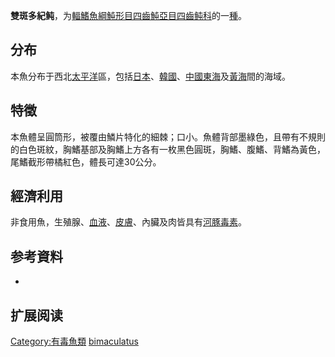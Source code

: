 {{Speciesbox
| name = 雙斑多紀鲀
| status = NE
| status_system = IUCN3.1
| image = 
| genus = Takifugu
| species = bimaculatus
| authority = [[Richardson|Richardson]], 1845
| synonyms = *''Tetrodon bimaculatus''<br /><small>Richardson, 1845</small> ''
}}

'''雙斑多紀鲀'''，为[[輻鰭魚綱|輻鰭魚綱]][[魨形目|魨形目]][[四齒魨亞目|四齒魨亞目]][[四齒鲀科|四齒鲀科]]的一[[種|種]]。

==分布==
本魚分布于西北[[太平洋|太平洋]]區，包括[[日本|日本]]、[[韓國|韓國]]、[[中國|中國]][[東海|東海]]及[[黃海|黃海]]間的海域。

==特徵==
本魚體呈圓筒形，被覆由鱗片特化的細棘；口小。魚體背部墨綠色，且帶有不規則的白色斑紋，胸鰭基部及胸鰭上方各有一枚黑色圓斑，胸鰭、腹鰭、背鰭為黃色，尾鰭截形帶橘紅色，體長可達30公分。

==經濟利用==
非食用魚，生殖腺、[[血液|血液]]、[[皮膚|皮膚]]、內臟及肉皆具有[[河豚毒素|河豚毒素]]。

== 参考資料 ==
*{{FishBase_species|genus=Takifugu|species=bimaculatus|year=2011|month=12}}

== 扩展阅读 ==
{{refbegin}}
{{wikispecies-inline|Takifugu chinensis|雙斑多紀鲀}}
{{refend}}
{{Taxonbar|from=Q1049899}}

[[Category:有毒魚類|Category:有毒魚類]]
[[Category:东方鲀属|bimaculatus]]